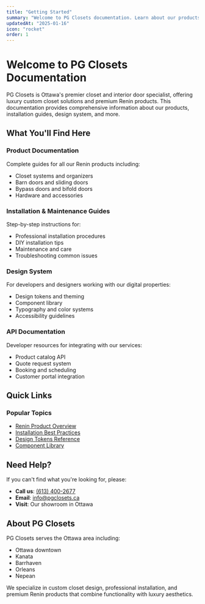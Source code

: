 ```yaml
---
title: "Getting Started"
summary: "Welcome to PG Closets documentation. Learn about our products, design system, and services."
updatedAt: "2025-01-16"
icon: "rocket"
order: 1
---
```


# Welcome to PG Closets Documentation

PG Closets is Ottawa's premier closet and interior door specialist, offering luxury custom closet solutions and premium Renin products. This documentation provides comprehensive information about our products, installation guides, design system, and more.

## What You'll Find Here

### Product Documentation
Complete guides for all our Renin products including:
- Closet systems and organizers
- Barn doors and sliding doors
- Bypass doors and bifold doors
- Hardware and accessories

### Installation & Maintenance Guides
Step-by-step instructions for:
- Professional installation procedures
- DIY installation tips
- Maintenance and care
- Troubleshooting common issues

### Design System
For developers and designers working with our digital properties:
- Design tokens and theming
- Component library
- Typography and color systems
- Accessibility guidelines

### API Documentation
Developer resources for integrating with our services:
- Product catalog API
- Quote request system
- Booking and scheduling
- Customer portal integration

## Quick Links

<Card>

### Popular Topics

- [Renin Product Overview](/docs/products/renin-overview)
- [Installation Best Practices](/docs/guides/installation)
- [Design Tokens Reference](/docs/design-system/tokens)
- [Component Library](/docs/design-system/components)

</Card>

## Need Help?

If you can't find what you're looking for, please:

- **Call us**: [(613) 400-2677](tel:6134002677)
- **Email**: [info@pgclosets.ca](mailto:info@pgclosets.ca)
- **Visit**: Our showroom in Ottawa

## About PG Closets

PG Closets serves the Ottawa area including:
- Ottawa downtown
- Kanata
- Barrhaven
- Orleans
- Nepean

We specialize in custom closet design, professional installation, and premium Renin products that combine functionality with luxury aesthetics.
